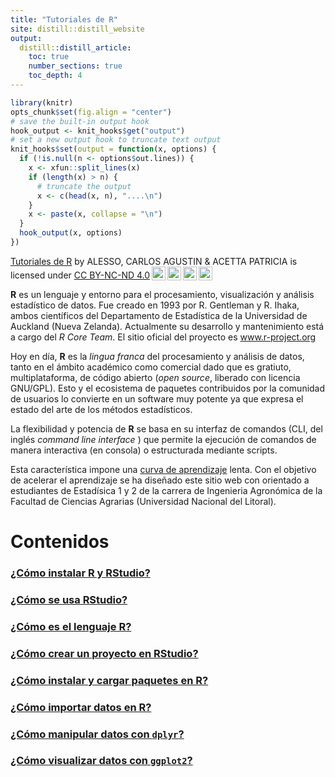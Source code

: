 ```yaml
---
title: "Tutoriales de R"
site: distill::distill_website
output: 
  distill::distill_article:
    toc: true
    number_sections: true
    toc_depth: 4
---
```


```r
library(knitr)
opts_chunk$set(fig.align = "center")
# save the built-in output hook
hook_output <- knit_hooks$get("output")
# set a new output hook to truncate text output
knit_hooks$set(output = function(x, options) {
  if (!is.null(n <- options$out.lines)) {
    x <- xfun::split_lines(x)
    if (length(x) > n) {
      # truncate the output
      x <- c(head(x, n), "....\n")
    }
    x <- paste(x, collapse = "\n")
  }
  hook_output(x, options)
})
```


<p xmlns:cc="http://creativecommons.org/ns#" xmlns:dct="http://purl.org/dc/terms/"><a property="dct:title" rel="cc:attributionURL" href="https://estadistica-fca.github.io/tutoriales_R/">Tutoriales de R</a> by <span property="cc:attributionName">ALESSO, CARLOS AGUSTIN & ACETTA PATRICIA </span> is licensed under <a href="http://creativecommons.org/licenses/by-nc-nd/4.0/?ref=chooser-v1" target="_blank" rel="license noopener noreferrer" style="display:inline-block;">CC BY-NC-ND 4.0<img style="height:22px!important;margin-left:3px;vertical-align:text-bottom;" src="https://mirrors.creativecommons.org/presskit/icons/cc.svg?ref=chooser-v1"><img style="height:22px!important;margin-left:3px;vertical-align:text-bottom;" src="https://mirrors.creativecommons.org/presskit/icons/by.svg?ref=chooser-v1"><img style="height:22px!important;margin-left:3px;vertical-align:text-bottom;" src="https://mirrors.creativecommons.org/presskit/icons/nc.svg?ref=chooser-v1"><img style="height:22px!important;margin-left:3px;vertical-align:text-bottom;" src="https://mirrors.creativecommons.org/presskit/icons/nd.svg?ref=chooser-v1"></a></p>


**R** es un lenguaje y entorno para el procesamiento, visualización y análisis estadístico de datos. Fue creado en 1993 por R. Gentleman y R. Ihaka, ambos científicos del Departamento de Estadística de la Universidad de Auckland (Nueva Zelanda). Actualmente su desarrollo y mantenimiento está a cargo del _R Core Team_. El sitio oficial del proyecto es [www.r-project.org](www.r-project.org)


Hoy en día, **R** es la _lingua franca_ del procesamiento y análisis de datos, tanto en el ámbito académico como comercial dado que es gratiuto, multiplataforma, de código abierto (_open source_, liberado con licencia GNU/GPL). Esto y el ecosistema de paquetes contribuidos por la comunidad de usuarios lo convierte en un software muy potente ya que expresa el estado del arte de los métodos estadísticos. 

La flexibilidad y potencia de **R** se basa en su interfaz de comandos (CLI, del inglés _command line interface_ ) que permite la ejecución de comandos de manera interactiva (en consola) o estructurada mediante scripts. 



Esta característica impone una [curva de aprendizaje](https://es.wikipedia.org/wiki/Curva_de_aprendizaje) lenta. Con el objetivo de acelerar el aprendizaje se ha diseñado este sitio web con orientado a estudiantes de Estadísica 1 y 2 de la carrera de Ingenieria Agronómica de la Facultad de Ciencias Agrarias (Universidad Nacional del Litoral).


# Contenidos

### [¿Cómo instalar R y RStudio?](https://estadistica-fca.github.io/tutoriales_R/como_instalar_R_Rstudio.html)
### [¿Cómo se usa RStudio?](https://estadistica-fca.github.io/tutoriales_R/primera_sesion.html)
### [¿Cómo es el lenguaje R?](https://estadistica-fca.github.io/tutoriales_R/R_basico.html)
### [¿Cómo crear un proyecto en RStudio?](https://estadistica-fca.github.io/tutoriales_R/como_crear_proyecto_rstudio.html)
### [¿Cómo instalar y cargar paquetes en R?](https://estadistica-fca.github.io/tutoriales_R/como_instalar_y_cargar_paquetes.html)
### [¿Cómo importar datos en R?](https://estadistica-fca.github.io/tutoriales_R/como_importar_datos_en_R.html)
### [¿Cómo manipular datos con `dplyr`?](https://estadistica-fca.github.io/tutoriales_R/introduccion_a_dplyr.html)
### [¿Cómo visualizar datos con `ggplot2`?](https://estadistica-fca.github.io/tutoriales_R/introduccion_a_ggplot2.html)



